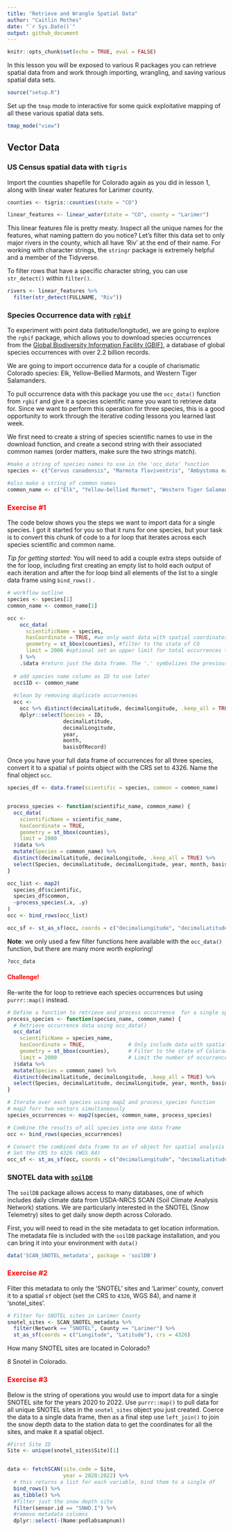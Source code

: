 ```yaml
---
title: "Retrieve and Wrangle Spatial Data"
author: "Caitlin Mothes"
date: "`r Sys.Date()`"
output: github_document
---
```


```r
knitr::opts_chunk$set(echo = TRUE, eval = FALSE)
```

In this lesson you will be exposed to various R packages you can retrieve spatial data from and work through importing, wrangling, and saving various spatial data sets.

```r
source("setup.R")
```

Set up the `tmap` mode to interactive for some quick exploitative mapping of all these various spatial data sets.

```r
tmap_mode("view")
```

## Vector Data

### US Census spatial data with `tigris`

Import the counties shapefile for Colorado again as you did in lesson 1, along with linear water features for Larimer county.

```r

counties <- tigris::counties(state = "CO")

linear_features <- linear_water(state = "CO", county = "Larimer")

```

This linear features file is pretty meaty. Inspect all the unique names for the features, what naming pattern do you notice? Let's filter this data set to only major rivers in the county, which all have 'Riv' at the end of their name. For working with character strings, the `stringr` package is extremely helpful and a member of the Tidyverse.

To filter rows that have a specific character string, you can use `str_detect()` within `filter()`.

```r
rivers <- linear_features %>% 
  filter(str_detect(FULLNAME, "Riv"))
```

### Species Occurrence data with [`rgbif`](https://docs.ropensci.org/rgbif/)

To experiment with point data (latitude/longitude), we are going to explore the `rgbif` package, which allows you to download species occurrences from the [Global Biodiversity Information Facility (GBIF)](https://www.gbif.org/), a database of global species occurrences with over 2.2 billion records.

We are going to import occurrence data for a couple of charismatic Colorado species: Elk, Yellow-Bellied Marmots, and Western Tiger Salamanders.

To pull occurrence data with this package you use the `occ_data()` function from `rgbif` and give it a species scientific name you want to retrieve data for. Since we want to perform this operation for three species, this is a good opportunity to work through the iterative coding lessons you learned last week.

We first need to create a string of species scientific names to use in the download function, and create a second string with their associated common names (order matters, make sure the two strings match).

```r
#make a string of species names to use in the 'occ_data' function
species <- c("Cervus canadensis", "Marmota flaviventris", "Ambystoma mavortium")

#also make a string of common names
common_name <- c("Elk", "Yellow-bellied Marmot", "Western Tiger Salamander")
```

### Exercise #1 {style="color: red"}

The code below shows you the steps we want to import data for a single species. I got it started for you so that it runs for one species, but your task is to convert this chunk of code to a for loop that iterates across each species scientific and common name.

*Tip for getting started*: You will need to add a couple extra steps outside of the for loop, including first creating an empty list to hold each output of each iteration and after the for loop bind all elements of the list to a single data frame using `bind_rows()` .

```r
# workflow outline
species <- species[1]
common_name <- common_name[1]

occ <-
    occ_data(
      scientificName = species,
      hasCoordinate = TRUE, #we only want data with spatial coordinates
      geometry = st_bbox(counties), #filter to the state of CO
      limit = 2000 #optional set an upper limit for total occurrences to download
    ) %>%
    .$data #return just the data frame. The '.' symbolizes the previous function's output. 
  
  # add species name column as ID to use later
  occ$ID <- common_name
  
  #clean by removing duplicate occurrences
  occ <-
    occ %>% distinct(decimalLatitude, decimalLongitude, .keep_all = TRUE) %>%
    dplyr::select(Species = ID,
                  decimalLatitude,
                  decimalLongitude,
                  year,
                  month,
                  basisOfRecord) 
```

Once you have your full data frame of occurrences for all three species, convert it to a spatial `sf` points object with the CRS set to 4326. Name the final object `occ`.

```r

species_df <- data.frame(scientific = species, common = common_name)


process_species <- function(scientific_name, common_name) {
  occ_data(
    scientificName = scientific_name,
    hasCoordinate = TRUE,
    geometry = st_bbox(counties),
    limit = 2000
  )$data %>%
  mutate(Species = common_name) %>%
  distinct(decimalLatitude, decimalLongitude, .keep_all = TRUE) %>%
  select(Species, decimalLatitude, decimalLongitude, year, month, basisOfRecord)
}

occ_list <- map2(
  species_df$scientific, 
  species_df$common, 
  ~process_species(.x, .y)
)
occ <- bind_rows(occ_list)

occ_sf <- st_as_sf(occ, coords = c("decimalLongitude", "decimalLatitude"), crs = 4326)


```

**Note**: we only used a few filter functions here available with the `occ_data()` function, but there are many more worth exploring!

```r
?occ_data
```

#### Challenge! {style="color:red"}

Re-write the for loop to retrieve each species occurrences but using `purrr::map()` instead.

```r


# Define a function to retrieve and process occurrence  for a single species
process_species <- function(species_name, common_name) {
  # Retrieve occurrence data using occ_data()
  occ_data(
    scientificName = species_name,
    hasCoordinate = TRUE,              # Only include data with spatial coordinates
    geometry = st_bbox(counties),      # Filter to the state of Colorado
    limit = 2000                       # Limit the number of occurrences to download
  )$data %>%
  mutate(Species = common_name) %>%
  distinct(decimalLatitude, decimalLongitude, .keep_all = TRUE) %>%
  select(Species, decimalLatitude, decimalLongitude, year, month, basisOfRecord)  # Select relevant columns
}

# Iterate over each species using map2 and process_species function
# map2 forr two vectors simultaneously
species_occurrences <- map2(species, common_name, process_species)

# Combine the results of all species into one data frame
occ <- bind_rows(species_occurrences)

# Convert the combined data frame to an sf object for spatial analysis
# Set the CRS to 4326 (WGS 84)
occ_sf <- st_as_sf(occ, coords = c("decimalLongitude", "decimalLatitude"), crs = 4326)

```

### SNOTEL data with [`soilDB`](http://ncss-tech.github.io/soilDB/)

The `soilDB` package allows access to many databases, one of which includes daily climate data from USDA-NRCS SCAN (Soil Climate Analysis Network) stations. We are particularly interested in the SNOTEL (Snow Telemetry) sites to get daily snow depth across Colorado.

First, you will need to read in the site metadata to get location information. The metadata file is included with the `soilDB` package installation, and you can bring it into your environment with `data()`

```r
data('SCAN_SNOTEL_metadata', package = 'soilDB')
```

### Exercise #2 {style="color: red"}

Filter this metadata to only the 'SNOTEL' sites and 'Larimer' county, convert it to a spatial `sf` object (set the CRS to `4326`, WGS 84), and name it 'snotel_sites'.

```r

# Filter for SNOTEL sites in Larimer County
snotel_sites <- SCAN_SNOTEL_metadata %>%
  filter(Network == "SNOTEL", County == "Larimer") %>%
  st_as_sf(coords = c("Longitude", "Latitude"), crs = 4326) 

```

How many SNOTEL sites are located in Colorado?

8 Snotel in Colorado.

### Exercise #3 {style="color: red"}

Below is the string of operations you would use to import data for a single SNOTEL site for the years 2020 to 2022. Use `purrr::map()` to pull data for all unique SNOTEL sites in the `snotel_sites` object you just created. Coerce the data to a single data frame, then as a final step use `left_join()` to join the snow depth data to the station data to get the coordinates for all the sites, and make it a spatial object.

```r
#First Site ID
Site <- unique(snotel_sites$Site)[1]


data <- fetchSCAN(site.code = Site, 
                  year = 2020:2022) %>%
  # this returns a list for each variable, bind them to a single df
  bind_rows() %>%
  as_tibble() %>%
  #filter just the snow depth site
  filter(sensor.id == "SNWD.I") %>% 
  #remove metadata columns
  dplyr::select(-(Name:pedlabsampnum))
```

```r


```


